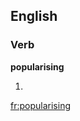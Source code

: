 
==English==

===Verb===
'''popularising'''

# {{present participle of|[[popularise]]}}

[[fr:popularising]]